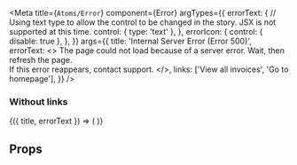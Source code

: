 
<Meta
    title={`Atoms/Error`}
    component={Error}
    argTypes={{
        errorText: {
            // Using text type to allow the control to be changed in the story. JSX is not supported at this time.
            control: { type: 'text' },
        },
        errorIcon: {
            control: { disable: true },
        },
    }}
    args={{
        title: 'Internal Server Error (Error 500)',
        errorText:
            <>
                The page could not load because of a server error. Wait, then refresh the page.
                <br />
                If this error reappears, contact support.
            </>,
        links: ['View all invoices', 'Go to homepage'],
    }}
/>

### Without links
<Canvas>
    <Story name="Without links" argTypes={{ links: { control: { disable: true } } }}>
        {({ title, errorText }) => (
            <Error
                title={title}
                errorText={errorText}
            />
        )}
    </Story>
</Canvas>

## Props
<ArgsTable of={Error} />
